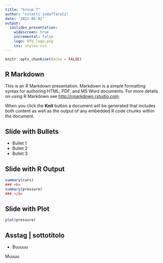 ```yaml
---
title: "Group_7"
author: "culetti indaffarati"
date: '2022-05-02'
output: 
  ioslides_presentation:
    widescreen: true
    incremental: false
    logo: DTU_logo.png
    css: styles.css
---
```


```r
knitr::opts_chunk$set(echo = FALSE)
```

## R Markdown

This is an R Markdown presentation. Markdown is a simple formatting syntax for authoring HTML, PDF, and MS Word documents. For more details on using R Markdown see <http://rmarkdown.rstudio.com>.

When you click the **Knit** button a document will be generated that includes both content as well as the output of any embedded R code chunks within the document.

## Slide with Bullets {.smaller .build}

- Bullet 1
- Bullet 2
- Bullet 3

## Slide with R Output {#Asstag .emphasized}

```r
summary(cars)
### <b>
summary(pressure)
### </b>
```

## Slide with Plot

```r
plot(pressure)
```

## Asstag | sottotitolo {#Asstag .emphasized}

- Buuuuu

Muuuu

